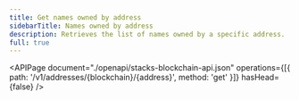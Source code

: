 ```yaml
---
title: Get names owned by address
sidebarTitle: Names owned by address
description: Retrieves the list of names owned by a specific address.
full: true
---
```


<APIPage
  document="./openapi/stacks-blockchain-api.json"
  operations={[{ path: '/v1/addresses/{blockchain}/{address}', method: 'get' }]}
  hasHead={false}
/>
